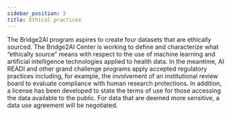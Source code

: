 ```yaml
---
sidebar_position: 2
title: Ethical practices
---
```


The Bridge2AI program aspires to create four datasets that are ethically sourced. The Bridge2AI Center is working to define and characterize what “ethically source” means with respect to the use of machine learning and artificial intelligence technologies applied to health data. In the meantime, AI READI and other grand challenge programs apply accepted regulatory practices including, for example, the involvement of an institutional review board to evaluate compliance with human research protections. In addition, a license has been developed to state the terms of use for those accessing the data available to the public. For data that are deemed more sensitive, a data use agreement will be negotiated.


<BrowserOnly>
  <PageFeedback />
</BrowserOnly>

